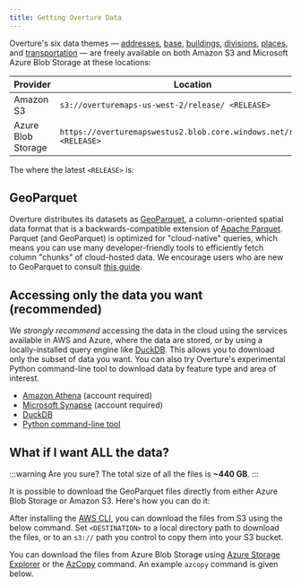 ```yaml
---
title: Getting Overture Data
---
```



Overture's six data themes &mdash; [addresses](/guides/addresses), [base](/guides/base), [buildings](/guides/buildings), [divisions](/guides/divisions), [places](/guides/places), and [transportation](/guides/transportation) &mdash; are freely available on both Amazon S3 and Microsoft Azure Blob Storage at these locations:

| Provider | Location |
| ------ | -------- |
| Amazon S3 | `s3://overturemaps-us-west-2/release/ <RELEASE>` |
| Azure Blob Storage | `https://overturemapswestus2.blob.core.windows.net/release/ <RELEASE>` |

The where the latest `<RELEASE>` is:
<QueryBuilder query="__OVERTURE_RELEASE/" language="text"></QueryBuilder>

## GeoParquet

Overture distributes its datasets as [GeoParquet](https://geoparquet.org/), a column-oriented spatial data format that is a backwards-compatible extension of [Apache Parquet](https://parquet.apache.org/). Parquet (and GeoParquet) is optimized for "cloud-native" queries, which means you can use many developer-friendly tools to efficiently fetch column "chunks" of cloud-hosted data. We encourage users who are new to GeoParquet to consult [this guide](https://guide.cloudnativegeo.org/geoparquet/).

## Accessing only the data you want (recommended)

We _strongly recommend_ accessing the data in the cloud using the services available in AWS and Azure, where the data are stored, or by using a locally-installed query engine like [DuckDB](https://duckdb.org/). This allows you to download only the subset of data you want. You can also try Overture's experimental Python command-line tool to download data by feature type and area of interest.

- [Amazon Athena](athena-aws) (account required)
- [Microsoft Synapse](synapse-azure) (account required)
- [DuckDB](duckdb)
- [Python command-line tool](overturemaps-py)

## What if I want ALL the data?

:::warning
Are you sure? The total size of all the files is **~440 GB**.
:::

It is possible to download the GeoParquet files directly from either Azure Blob Storage or Amazon S3. Here's how you can do it:

After installing the [AWS CLI](https://docs.aws.amazon.com/cli/latest/userguide/getting-started-install.html), you can download the files from S3 using the below command. Set `<DESTINATION>` to a local directory path to download the files, or to an `s3://` path you control to copy them into your S3 bucket.

<QueryBuilder   query="aws s3 cp --region us-west-2 --no-sign-request --recursive s3://overturemaps-us-west-2/release/__OVERTURE_RELEASE/ <DESTINATION>"
                language="text">
</QueryBuilder>

You can download the files from Azure Blob Storage using [Azure Storage Explorer](https://azure.microsoft.com/en-us/products/storage/storage-explorer/) or the [AzCopy](https://learn.microsoft.com/en-us/azure/storage/common/storage-use-azcopy-v10?toc=%2Fazure%2Fstorage%2Fblobs%2Ftoc.json&bc=%2Fazure%2Fstorage%2Fblobs%2Fbreadcrumb%2Ftoc.json#download-azcopy) command. An example `azcopy` command is given below.

<QueryBuilder   query='azcopy copy "https://overturemapswestus2.dfs.core.windows.net/release/__OVERTURE_RELEASE/" "<<local directory path>>"  --recursive'
                language="text">
</QueryBuilder>
